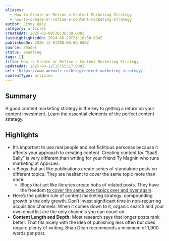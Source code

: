 ```yaml
---
aliases:
  - How to Create or Refine a Content Marketing Strategy
  - how-to-create-or-refine-a-content-marketing-strategy
author: Jimmy Daly
category: articles
createdAt: 2025-02-09T20:38:39.000Z
lastHighlightedOn: 2024-05-29T21:16:50.084Z
publishedOn: 2020-12-01T00:00:00.000Z
source: reader
status: seedling
tags: []
title: How to Create or Refine a Content Marketing Strategy
updatedAt: 2025-04-12T15:55:17.000Z
url: 'https://www.animalz.co/blog/content-marketing-strategy/'
contentType: articles
---
```

## Summary

A good content marketing strategy is the key to getting a return on your content investment. Learn the essential elements of the perfect content strategy.

## Highlights

- It’s important to use real people and not fictitious personas because it affects your approach to creating content. Creating content for “SaaS Sally” is very different than writing for your friend Ty Magnin who runs marketing at Appcues.
- • Blogs that act like publications create series of standalone posts on different topics. They are hesitant to cover the same topic more than once.
  - Blogs that act like libraries create hubs of related posts. They have the freedom [to cover the same core topics over and over again](https://www.animalz.co/blog/content-marketing-power-laws/).
- Here’s the golden rule of content marketing strategy: compounding growth is the only growth. Don’t invest significant time in non-recurring acquisition channels. When it comes down to it, organic search and your own email list are the only channels you can count on.
- **Content Length and Depth:** Most research says that longer posts rank better. That fits nicely with the idea of publishing less often but does require plenty of writing. Brian Dean recommends a minimum of 1,900 words per post.
